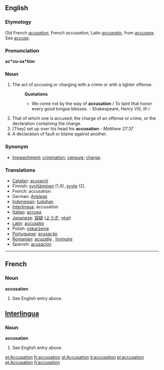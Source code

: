 ==English==

===Etymology===
Old French ''[[acusation]]'', French ''accusation'', Latin ''[[accusatio]]'', from ''[[accusare]]''. See [[accuse]].

===Pronunciation===
'''ac*cu-sa*tion'''

===Noun===
{{en-noun-reg}}

# The act of accusing or charging with a crime or with a lighter offense.
#:'''Quotations'''
#:*We come not by the way of '''accusation''' / To taint that honor every good tongue blesses. - Shakespeare, ''Henry VIII, III-i''
# That of which one is accused; the charge of an offense or crime, or the declaration containing the charge.
# [They] set up over his head his '''accusation''' - ''Matthew 27:37''
# A declaration of fault or blame against another.

===Synonym===
*[[Impeachment]]; [[crimination]]; [[censure]]; [[charge]].

===Translations===
*[[Catalan]]: [[acusació]] {{f}}
*Finnish: [[syyttäminen]] (1,4), [[syyte]] (2), 
*French: accusation
*German: [[Anklage]] {{f}}
*[[Indonesian]]: [[tuduh]]an
*[[Interlingua]]: accusation
*[[Italian]]: [[accusa]] {{f}}
*[[Japanese]]: [[容疑]] ([[ようぎ]], [[yōgi]])
*[[Latin]]: [[accusatio]]
*Polish: [[oskarżenie]] {{n}}
*[[Portuguese]]: [[acusação]] {{f}}
*[[Romanian]]: [[acuzaţie]] {{f}}, [[învinuire]] {{f}}
*Spanish: [[acusación]] {{f}}

----

==French==
===Noun===
'''accusation'''
# See English entry above.

==[[Interlingua]]==
===Noun===
'''accusation'''
# See English entry above.

[[et:Accusation]]
[[fr:accusation]]
[[gl:Accusation]]
[[it:accusation]]
[[pl:accusation]]
[[pt:Accusation]]
[[fi:accusation]]